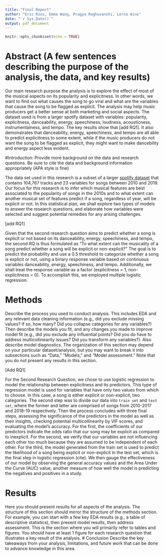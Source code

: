 ```yaml
---
title: "Final Report"
author: "Eric Rios, Emma Wang, Pragya Raghuvanshi, Lorna Aine"
date: "`r Sys.Date()`"
output: pdf_document
---
```


```r
knitr::opts_chunk$set(echo = TRUE)
```
# Abstract (A few sentences describing the purpose of the analysis, the data, and key results)

Our main research purpose the analysis is to explore the effect of most of the musical aspects on its popularity and explicitness. In other words, we want to find out what causes the song to go viral and what are the variables that cause the song to be flagged as explicit. The analysis may help music producers get a better sense at both marketing and social aspects. The dataset used is from a larger spotify dataset with variables: popularity, explicitness, danceability, energy, speechiness, loudness, acousticness, instrumentalness, and tempo. The key results show that [add RQ1]. It also demonstrates that danceability, energy, speechiness, and tempo are all able to predict explicitness to some extent, while if the music producers do not want the song to be flagged as explicit, they might want to make dancebility and energy aspect less evident.


#Introduction: Provide more background on the data and research questions. Be sure to cite the data
and background information appropriately (APA style is fine)

The data set used in this research is a subset of a larger [spotify dataset](https://www.kaggle.com/datasets/yamaerenay/spotify-dataset-19212020-600k-tracks) that contains 104,767 tracks and 23 variables for songs between 2010 and 2019. Our focus for this research is to infer which musical features are best associated to the popularity of songs in the 2010s and to what extent can another musical set of features predict if a song, regardless of year, will be explicit or not. In this statistical plan, we shall explore two types of models to answer the research questions, and elaborate how variables were selected and suggest potential remedies for any arising challenges.

[add RQ1]


Given that the second research question aims to predict whether a song is explicit or not based on its danceability, energy, speechiness, and tempo, the second RQ is thus formulated as 
"To what extent can the musicality of a song predict whether a song will be explicit or non-explicit?"
The goal is to predict the probability and use a 0.5 threshold to categorize whether a song is explicit or not, using a binary response variable based on continuous variables danceability, energy, speechiness, and tempo. Additionally, we shall treat the response variable as a factor (explicitness = 1, non-explicitness = 0). To accomplish this, we employed multiple logistic regression. 


# Methods
Describe the process you used to conduct analysis. This includes EDA and any relevant
data cleaning information (e.g., did you exclude missing values? If so, how many? Did you collapse categories for any variables?) Then describe the models you fit, and any changes you made to improve model fit (e.g., did you exclude any influential points? Did you do have to address multicollinearity issues? Did you transform any variables?). Also describe model diagnostics. The organization of this section may depend on your particular dataset/analysis, but you may want to break it into subsections such as “Data,” “Models,” and “Model assessment.” Note that you do not present any results in this section.

[Add RQ1]

For the Second Research Question, we chose to use logistic regression to model the relationship between explicitness and its predictors. This type of regression model is used for variables that have only two values from which to choose. In this case, a song is either explicit or non-explicit, two categories. The second step was to divide our data into `train set` and `test set`, where the former and latter are comprised of songs from 2010-2017 and 2018-19 respectively. Then the process concludes with three final steps, assessing the significance of the predictors in the model as well as their insights, checking potential multicollinearity by VIF scores, and evaluating the model's accuracy. For the first, the coefficients of our predictors indicate the odds ratio that our song may be explicit as compared to inexplicit. For the second, we verify that our variables are not influencing each other too much because they are assumed to be independent of each other. For the third, the model generated from the train set is used to predict the likelihood of a song being explicit or non-explicit in the test set, which is the final step in logistic regression (cite). We then gauge the effectiveness of our model by observing the general accuracy values and the Area Under the Curve (AUC) value, another measure of how well the model is predicting the negatives and positives in a study. 

# Results
Here you should present results for all aspects of the analysis. The structure of this section should mirror the structure of the methods section. For example, you can start with a few key EDA results (e.g., a table of descriptive statistics), then present model results, then address assessment. This is the section where you will primarily refer to tables and figures. You should have at least 1 figure for each research question that illustrates a key result of the analysis.
# Conclusion
Describe the key takeaways from your analysis, limitations, and future work that can be done to advance knowledge in this area.
